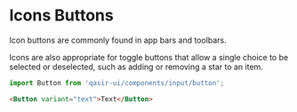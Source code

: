 
# Icons Buttons

<Subtitle>
  Icon buttons are commonly found in app bars and toolbars.

Icons are also appropriate for toggle buttons that allow a single choice to be selected or deselected, such as adding or removing a star to an item.
</Subtitle>
<Preview withSource="none">
  <Story id="components-inputs-button-example--icons" />
</Preview>

```js
import Button from 'qasir-ui/components/input/button';
```

```html
<Button variant="text">Text</Button>
```
